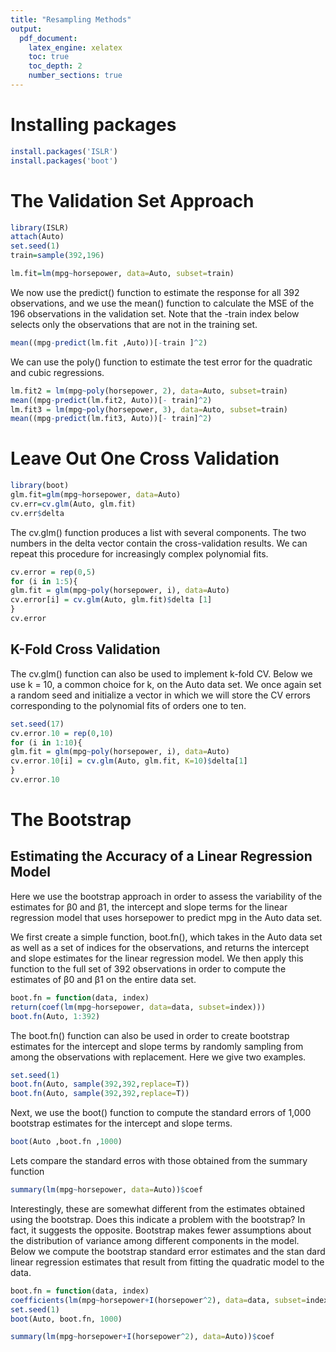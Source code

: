 ```yaml
---
title: "Resampling Methods"
output: 
  pdf_document:
    latex_engine: xelatex
    toc: true
    toc_depth: 2
    number_sections: true
---
```

# Installing packages
```r
install.packages('ISLR')
install.packages('boot')
```

# The Validation Set Approach
```r
library(ISLR)
attach(Auto)
set.seed(1)
train=sample(392,196)

lm.fit=lm(mpg~horsepower, data=Auto, subset=train)
```

We now use the predict() function to estimate the response for all 392 observations, and we use the mean() function to calculate the MSE of the 196 observations in the validation set. Note that the -train index below selects only the observations that are not in the training set.

```r
mean((mpg-predict(lm.fit ,Auto))[-train ]^2)
```

We can use the poly() function to estimate the test error for the quadratic and cubic regressions.

```r
lm.fit2 = lm(mpg~poly(horsepower, 2), data=Auto, subset=train)
mean((mpg-predict(lm.fit2, Auto))[- train]^2)
lm.fit3 = lm(mpg~poly(horsepower, 3), data=Auto, subset=train)
mean((mpg-predict(lm.fit3, Auto))[- train]^2)
```

# Leave Out One Cross Validation
```r
library(boot)
glm.fit=glm(mpg~horsepower, data=Auto)
cv.err=cv.glm(Auto, glm.fit)
cv.err$delta
```

The cv.glm() function produces a list with several components. The two numbers in the delta vector contain the cross-validation results. We can repeat this procedure for increasingly complex polynomial fits.

```r
cv.error = rep(0,5)
for (i in 1:5){
glm.fit = glm(mpg~poly(horsepower, i), data=Auto)
cv.error[i] = cv.glm(Auto, glm.fit)$delta [1]
}
cv.error
```

## K-Fold Cross Validation

The cv.glm() function can also be used to implement k-fold CV. Below we use k = 10, a common choice for k, on the Auto data set. We once again set a random seed and initialize a vector in which we will store the CV errors corresponding to the polynomial fits of orders one to ten.

```r
set.seed(17)
cv.error.10 = rep(0,10)
for (i in 1:10){
glm.fit = glm(mpg~poly(horsepower, i), data=Auto)
cv.error.10[i] = cv.glm(Auto, glm.fit, K=10)$delta[1]
}
cv.error.10
```

# The Bootstrap
## Estimating the Accuracy of a Linear Regression Model

Here we use the bootstrap approach in order to assess the variability of the estimates for β0 and β1, the intercept and slope terms for the linear regression model that uses horsepower to predict mpg in the Auto data set.

We first create a simple function, boot.fn(), which takes in the Auto data set as well as a set of indices for the observations, and returns the intercept and slope estimates for the linear regression model. We then apply this 
function to the full set of 392 observations in order to compute the estimates of β0 and β1 on the entire data set.

```r
boot.fn = function(data, index)
return(coef(lm(mpg~horsepower, data=data, subset=index)))
boot.fn(Auto, 1:392)
```

The boot.fn() function can also be used in order to create bootstrap estimates for the intercept and slope terms by randomly sampling from among the observations with replacement. Here we give two examples.

```r
set.seed(1)
boot.fn(Auto, sample(392,392,replace=T))
boot.fn(Auto, sample(392,392,replace=T))
```

Next, we use the boot() function to compute the standard errors of 1,000 bootstrap estimates for the intercept and slope terms.

```r
boot(Auto ,boot.fn ,1000)
```

Lets compare the standard erros with those obtained from the summary function

```r
summary(lm(mpg~horsepower, data=Auto))$coef
```

Interestingly, these are somewhat different from the estimates obtained using the bootstrap. Does this indicate a problem with the bootstrap? In fact, it suggests the opposite. Bootstrap makes fewer assumptions about the distribution of variance among different components in the model. Below we compute the bootstrap standard error estimates and the stan dard linear regression estimates that result from fitting the quadratic model to the data.

```r
boot.fn = function(data, index)
coefficients(lm(mpg~horsepower+I(horsepower^2), data=data, subset=index))
set.seed(1)
boot(Auto, boot.fn, 1000)
```

```r
summary(lm(mpg~horsepower+I(horsepower^2), data=Auto))$coef
```

